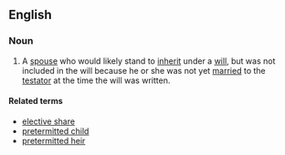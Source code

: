 ==English==

===Noun===
{{wikipedia}}
{{en-noun}}
# {{lb|en|legal}} A [[spouse]] who would likely stand to [[inherit]] under a [[will]], but was not included in the will because he or she was not yet [[married]] to the [[testator]] at the time the will was written.

====Related terms====
* [[elective share]]
* [[pretermitted child]]
* [[pretermitted heir]]